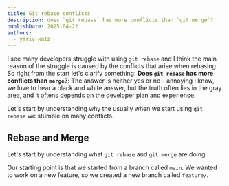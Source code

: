 ```yaml
---
title: Git rebase conflicts
description: does `git rebase` has more conflicts than `git merge`?
publishDate: 2025-04-22
authors:
  - yariv-katz
---
```


I see many developers struggle with using `git rebase` and I think the main reason of the struggle is 
caused by the conflicts that arise when rebasing.
So right from the start let's clarify something:
**Does `git rebase` has more conflicts than `merge`?**: The answer is neither yes or no - annoying I know, we love to hear a black and white answer, but the truth often lies in the gray area, 
and it oftens depends on the developer plan and experience.

Let's start by understanding why the usually when we start using `git rebase` we stumble on many conflicts.


## Rebase and Merge

Let's start by understanding what `git rebase` and `git merge` are doing.

Our starting point is that we started from a branch called `main`.
We wanted to work on a new feature, so we created a new branch called `feature/`.